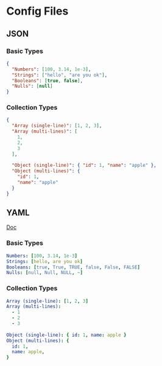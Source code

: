 # Config Files
## JSON
### Basic Types
```json
{
  "Numbers": [100, 3.14, 1e-3],
  "Strings": ["hello", "are you ok"],
  "Booleans": [true, false],
  "Nulls": [null]
}
```
### Collection Types
```json
{
  "Array (single-line)": [1, 2, 3],
  "Array (multi-lines)": [
    1,
    2,
    3
  ],
  
  "Object (single-line)": { "id": 1, "name": "apple" },
  "Object (multi-lines)": {
    "id": 1,
    "name": "apple"
  }
}
```
## YAML
[Doc](https://yaml.org/spec/1.2.2/)
### Basic Types
```yaml
Numbers: [100, 3.14, 1e-3]
Strings: [hello, are you ok]
Booleans: [true, True, TRUE, false, False, FALSE]
Nulls: [null, Null, NULL, ~]
```
### Collection Types
```yaml
Array (single-line): [1, 2, 3]
Array (multi-lines):
  - 1
  - 2
  - 3
 
Object (single-line): { id: 1, name: apple }
Object (multi-lines): {
  id: 1,
  name: apple,
}
```